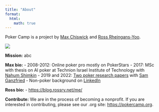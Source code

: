 ```yaml
---
title: "About"
format:
  html:
    math: true
---
```

Poker Camp is a project by [Max Chiswick](mailto:max@poker.camp) and [Ross Rheingans-Yoo](mailto:ross@poker.camp).

![](./assets/pcaces.png)

**Mission:**
abc

**Max bio:**
- 2008-2012: Online poker pro mostly on PokerStars
- 2017: MSc with thesis on AI poker at Technion Israel Institute of Technology with [Nahum Shimkin](https://webee.technion.ac.il/shimkin/index.html)
- 2019 and 2022: [Two poker research papers](https://arxiv.org/search/cs?searchtype=author&query=Chiswick,+M) with [Sam Ganzfried](http://www.ganzfriedresearch.com/)
- Non-poker background on [LinkedIn](https://www.linkedin.com/in/maxchiswick/)

**Ross bio:**
- [https://blog.rossry.net/me/](https://blog.rossry.net/me/)

**Contribute:**
We are in the process of becoming a nonprofit. If you are interested in contributing, please see our .org site: [https://pokercamp.org](https://pokercamp.org). 